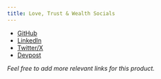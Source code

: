```yaml
---
title: Love, Trust & Wealth Socials
---
```


- [GitHub](https://github.com/firalim)
- [LinkedIn](https://www.linkedin.com/in/firuz-alimov/)
- [Twitter/X](https://x.com/firalim)
- [Devpost](https://devpost.com/firalim)

_Feel free to add more relevant links for this product._ 